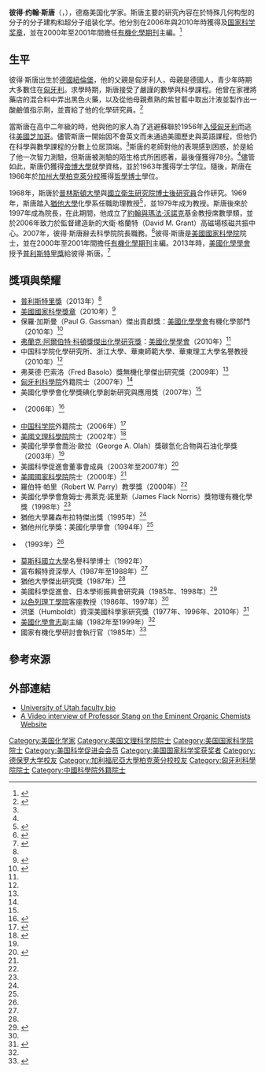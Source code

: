 {{Infobox scientist
| name = 彼得·斯唐<br>Peter J. Stang
| image = National Medal of Science 2010 recipients.jpg
| image_size = 
| caption = 彼得·斯唐（左邊第二位）與總統[[巴拉克·歐巴馬|巴拉克·歐巴馬]]及其他美國國家科學獎章得主於2010年合照照片
| birth_date = {{birth date and age|1941|11|17}}
| birth_place = {{flag|Nazi Germany}}[[紐倫堡|紐倫堡]]
| death_date = 
| death_place = 
| residence = 
| citizenship = {{USA}}
| nationality = {{GER}}
| ethnicity =
| field = [[有機化學|有機化學]]
| work_institutions = [[普林斯頓大學|普林斯頓大學]]<br>[[猶他大學|猶他大學]] 
| alma_mater = [[帝博大學|帝博大學]]<br>[[加州大學柏克萊分校|加州大學柏克萊分校]]
| doctoral_advisor = {{le|安德魯·史特雷特威爱瑟爾|Andrew Streitwieser}}
| thesis_title = Kinetics and Mechanism of Boron Fluoride-Alcohol Alkylations
| thesis_url = 
| thesis_year = 1966年
| doctoral_students = 
| influenced = 
| known_for = 
| prizes = [[普利斯特里獎|普利斯特里獎]]<br>[[美國國家科學獎章|美國國家科學獎章]]<br>[[弗蘭克·阿爾伯特·科頓|弗蘭克·阿爾伯特·科頓獎傑出化學研究獎]]<br>{{le|萊納斯·鮑林獎|Linus Pauling Award}}
| religion = 
| footnotes = 
| website = 
}}

'''彼得·约翰·斯唐'''（{{lang-en|'''Peter John Stang'''}}，{{bd|1947年|11月17日||}}），德裔美国化学家。斯唐主要的研究內容在於特殊几何构型的分子的分子建构和超分子组装化学。他分別在2006年與2010年時獲得{{le|萊納斯·鮑林獎|Linus Pauling Award}}及[[国家科学奖章|国家科学奖章]]，並在2000年至2001年間擔任[[有機化學期刊|有機化學期刊]]主編。<ref name="Editor">{{cite web|title=Editor Profile - Peter J. Stang|url=http://pubs.acs.org/page/jacsat/profile.html|website=Journal of the American Chemical Society|publisher=ACS|accessdate=2017-04-14|language=en|archive-date=2019-03-19|archive-url=https://web.archive.org/web/20190319214316/https://pubs.acs.org/page/jacsat/profile.html|dead-url=no}}</ref>

==生平==
彼得·斯唐出生於[[德國|德國]][[紐倫堡|紐倫堡]]，他的父親是匈牙利人，母親是德國人，青少年時期大多數住在[[匈牙利|匈牙利]]。求學時期，斯唐接受了嚴謹的數學與科學課程。他曾在家裡將藥店的混合料中弄出黑色火藥，以及從他母親煮熟的紫甘藍中取出汁液並製作出一酸鹼值指示劑，並賣給了他的化學研究員。<ref name="nsf">{{cite web|title=Peter Stang -- National Medal of Science 50th Anniversary|url=https://www.nsf.gov/news/special_reports/medalofscience50/stang.jsp|website=National Science Foundation|accessdate=2017-04-14|archive-date=2019-03-01|archive-url=https://web.archive.org/web/20190301074548/https://www.nsf.gov/news/special_reports/medalofscience50/stang.jsp|dead-url=no}}</ref>

當斯唐在高中二年級的時，他與他的家人為了逃避蘇聯於1956年[[匈牙利1956年革命|入侵匈牙利]]而逃往[[美國|美國]][[芝加哥|芝加哥]]。儘管斯唐一開始因不會英文而未通過美國歷史與英語課程，但他仍在科學與數學課程的分數上位居頂端。<ref name="nsf"/>斯唐的老師對他的表現感到困惑，於是給了他一次智力測驗，但斯唐被測驗的陌生格式所困惑著，最後僅獲得78分。<ref name="nsf"/>儘管如此，斯唐仍獲得[[帝博大學|帝博大學]]就學資格，並於1963年獲得学士学位。隨後，斯唐在1966年於[[加州大學柏克萊分校|加州大學柏克萊分校]]獲得[[哲學博士|哲學博士]]學位。

1968年，斯唐於[[普林斯頓大學|普林斯頓大學]]與[[國立衛生研究院_(美國)|國立衛生研究院]][[博士後|博士後研究員]]{{le|保羅·馮·拉居·施萊爾|Paul von Ragué Schleyer}}合作研究。1969年，斯唐踏入[[猶他大學|猶他大學]]化學系任職助理教授<ref>{{cite journal|last1=Stang|first1=Peter J.|title=From Solvolysis to Self-Assembly|journal=The Journal of Organic Chemistry|date=2009-01-02 |volume=74 |issue=1 |pages=2–20 |doi=10.1021/jo801682d |url=https://www.ncbi.nlm.nih.gov/pmc/articles/PMC2736610/ |accessdate=2017-04-14 |issn=0022-3263}}</ref>，並1979年成为教授。斯唐後來於1997年成為{{le|猶他大學科學院|University of Utah College of Science}}院長，在此期間，他成立了[[約翰·沃諾克|約翰與瑪法·沃諾克]]基金教授席數學類，並於2006年致力於監督建造新的大衛·格蘭特（David M. Grant）高磁場核磁共振中心。2007年，彼得·斯唐辭去科學院院長職務。<ref>{{cite web|last1=Harward|first1=Randy|title=News of the University|url=http://continuum.utah.edu/back_issues/2007spring/gazette.html|website=Continuum|publisher=University of Utah|accessdate=2017-04-13|date=2007-03-14|archive-date=2019-06-22|archive-url=https://web.archive.org/web/20190622013036/https://continuum.utah.edu/back_issues/2007spring/gazette.html|dead-url=no}}</ref>彼得·斯唐是[[美國國家科學院|美國國家科學院]]院士，並在2000年至2001年間擔任[[有機化學期刊|有機化學期刊]]主編。2013年時，[[美國化學學會|美國化學學會]]授予[[普利斯特里獎|普利斯特里獎]]給彼得·斯唐。<ref name="Priestley">{{cite journal|last1=Wilson|first1=Elizabeth K.|title=Peter J. Stang Named Priestley Medalist|journal=Chemical & Engineering News|date=2012-07-23|volume=90|issue=30|page=5|url=http://cen.acs.org/articles/90/i30/Peter-J-Stang-Named-Priestley.html|accessdate=2017-04-14|archive-date=2016-03-04|archive-url=https://web.archive.org/web/20160304122747/http://cen.acs.org/articles/90/i30/Peter-J-Stang-Named-Priestley.html|dead-url=no}}</ref>

==獎項與榮耀==
* [[普利斯特里獎|普利斯特里獎]]（2013年）<ref name="Priestley"/>
* [[美國國家科學獎章|美國國家科學獎章]]（2010年）<ref>{{cite web |url=http://pubs.acs.org/page/pr/nationalmedals_stang.html |title=JACS EDITOR, PETER J. STANG, RECIPIENT OF THE NATIONAL MEDAL OF SCIENCE |publisher=American Chemical Society |accessdate=2016-03-03 |archive-date=2019-06-24 |archive-url=https://web.archive.org/web/20190624080840/https://pubs.acs.org/page/pr/nationalmedals_stang.html }}</ref>
* 保羅·加斯曼（Paul G. Gassman）傑出貢獻獎：[[美國化學學會|美國化學學會]]有機化學部門（2010年）<ref name="Scripps">{{cite web |title=Book of Members, 1780-2010: Chapter S |url=http://www.scripps.edu/baran/images/grpmtgpdf/Martinez_Jul_16.pdf |publisher=The Scripps Research Institute |date=2016-07-09 |accessdate=2017-03-03 |archive-date=2021-08-28 |archive-url=https://web.archive.org/web/20210828184801/https://www.scripps.edu/baran/images/grpmtgpdf/Martinez_Jul_16.pdf }}</ref>
* [[弗蘭克·阿爾伯特·科頓|弗蘭克·阿爾伯特·科頓獎傑出化學研究獎]]：[[美國化學學會|美國化學學會]]（2010年）<ref name="Scripps"/>
* 中国科学院化學研究所、浙江大學、華東師範大學、華東理工大學名譽教授（2010年）<ref name="Utah"/>
* 弗莱德·巴索洛（Fred Basolo）獎無機化學傑出研究獎（2009年）<ref name="Scripps"/>
* [[匈牙利科學院|匈牙利科學院]]外籍院士（2007年）<ref name="Editor"/>
* 美國化學學會化學獎碘化學創新研究與應用獎（2007年）<ref name="Editor"/>
* {{le|萊納斯·鮑林獎|Linus Pauling Award}}（2006年）<ref>{{cite web |url=http://cen.acs.org/articles/84/i33/Peter-J-Stang-2006-Pauling.html?type=paidArticleContent |title=Peter J. Stang Is 2006 Pauling Medalist |publisher=American Chemical Society |date=2006-08-14 |accessdate=2016-03-03 |archive-date=2019-06-30 |archive-url=https://web.archive.org/web/20190630130338/https://cen.acs.org/articles/84/i33/Peter-J-Stang-2006-Pauling.html?type=paidArticleContent }}</ref>
* [[中国科学院|中国科学院]]外籍院士（2006年）<ref>{{cite web |url=http://www.iccas.ac.cn/xwzx/yw/200606/t20060608_238883.html |title=化学所名誉教授Peter J.Stang当选中国科学院外籍院士 |publisher=中国科学院化学研究所 |date=2006-06-08 |accessdate=2016-03-03 |archive-date=2019-06-09 |archive-url=https://web.archive.org/web/20190609062608/http://www.iccas.ac.cn/xwzx/yw/200606/t20060608_238883.html }}</ref>
* [[美國文理科學院|美國文理科學院]]院士（2002年）<ref name=AAAS>{{cite web|title=Book of Members, 1780-2010: Chapter S|url=http://www.amacad.org/publications/BookofMembers/ChapterS.pdf|publisher=American Academy of Arts and Sciences|accessdate=2011-04-07|archive-date=2018-10-05|archive-url=https://web.archive.org/web/20181005022307/http://www.amacad.org/publications/BookofMembers/ChapterS.pdf|dead-url=no}}</ref>
* 美國化學學會喬治·歐拉（George A. Olah）獎碳氫化合物與石油化學獎（2003年）<ref name="Scripps"/>
* 美國科學促進會董事會成員（2003年至2007年）<ref name="AAAS2">{{cite web |title=AAAS News and Notes |url=http://science.sciencemag.org/content/317/5842/1184.full?maxtoshow=&HITS=&hits=&RESULTFORMAT=&fulltext=species%20extinction&andorexactfulltext=phrase&searchid=1&FIRSTINDEX=30&fdate=1/1/2005&resourcetype= |publisher=Science |accessdate=2015-04-07 |archive-date=2019-06-12 |archive-url=https://web.archive.org/web/20190612130501/https://science.sciencemag.org/content/317/5842/1184.full?maxtoshow=&HITS=&hits=&RESULTFORMAT=&fulltext=species%20extinction&andorexactfulltext=phrase&searchid=1&FIRSTINDEX=30&fdate=1%2F1%2F2005&resourcetype= }}</ref>
* [[美國國家科學院|美國國家科學院]]院士（2000年）<ref name="Scripps"/>
* 羅伯特·帕里（Robert W. Parry）教學獎（2000年）<ref name="Utah"/>
* 美國化學學會詹姆士·弗萊克·諾里斯（James Flack Norris）獎物理有機化學獎（1998年）<ref name="Utah2"/>
* 猶他大學羅森布拉特傑出獎（1995年）<ref name="Utah"/>
* 猶他州化學獎：美國化學學會（1994年）<ref name="Utah"/>
* {{le|猶他州州長科學與技術獎|Utah Governor's Medal for Science and Technology}}（1993年）<ref name="Utah"/>
* [[莫斯科國立大學|莫斯科國立大學]]名譽科學博士（1992年）
* 富布賴特資深學人（1987年至1988年）<ref name="Utah2"/>
* 猶他大學傑出研究獎（1987年）<ref name="Utah"/>
* 美國科學促進會、日本學術振興會研究員（1985年、1998年）<ref name="Utah3">{{cite web |title=Prof. Peter Stang visited our school |url=http://hyxy.ecust.edu.cn/_t225/2015/0703/c6800a48732/page.htm |publisher=華東理工大學 |accessdate=2017-04-07 |deadurl=yes |archiveurl=https://web.archive.org/web/20170804174309/http://hyxy.ecust.edu.cn/_t225/2015/0703/c6800a48732/page.htm |archivedate=2017-08-04 }}</ref>
* [[以色列理工學院|以色列理工學院]]{{le|戴維斯夫人研究員|Lady Davis Fellowship}}客座教授（1986年、1997年）<ref name="Utah2"/>
* 洪堡（Humboldt）資深美國科學家研究獎（1977年、1996年、2010年）<ref name="Utah2">{{cite web |title=Prof. Peter J. Stang |url=http://iam.njtech.edu.cn/en/view.asp?id=90&class=37 |publisher=南京工業大學 |accessdate=2017-04-07 |archive-url=https://web.archive.org/web/20170804213930/http://iam.njtech.edu.cn/en/view.asp?id=90&class=37 |archive-date=2017-08-04 |dead-url=yes }}</ref>
* [[美國化學會志|美國化學會志]]副主编（1982年至1999年）<ref name="Utah2"/>
* 國家有機化學研討會執行官（1985年）<ref name="Utah">{{cite web |title=Biography - Peter J. Stang |url=https://chem.utah.edu/directory/stang.php |publisher=University of Utah |accessdate=2017-04-07 |archive-date=2021-04-18 |archive-url=https://web.archive.org/web/20210418114009/https://chem.utah.edu/directory/stang.php }}</ref>

==參考來源==
{{Reflist|2}}

== 外部連結 ==
* [https://chem.utah.edu/directory/stang.php University of Utah faculty bio] {{Wayback|url=https://chem.utah.edu/directory/stang.php |date=20210418114009 }}
* [https://www.organicdivision.org/eminentorganicchemists/peter-stang/ A Video interview of Professor Stang on the Eminent Organic Chemists Website] {{Wayback|url=https://www.organicdivision.org/eminentorganicchemists/peter-stang/ |date=20220331093153 }}

{{Winners of the National Medal of Science|chemistry}}
{{中国科学院全体健在院士}}

{{Authority control}}

{{DEFAULTSORT:Stang}}
[[Category:美国化学家|Category:美国化学家]]
[[Category:美国文理科学院院士|Category:美国文理科学院院士]]
[[Category:美国国家科学院院士|Category:美国国家科学院院士]]
[[Category:美国科学促进会会员|Category:美国科学促进会会员]]
[[Category:美国国家科学奖获奖者|Category:美国国家科学奖获奖者]]
[[Category:德保罗大学校友|Category:德保罗大学校友]]
[[Category:加利福尼亞大學柏克萊分校校友|Category:加利福尼亞大學柏克萊分校校友]]
[[Category:匈牙利科學院院士|Category:匈牙利科學院院士]]
[[Category:中國科學院外籍院士|Category:中國科學院外籍院士]]
{{中国科学院外籍院士}}